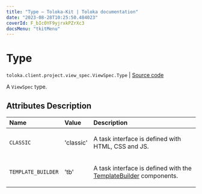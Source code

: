 ```yaml
---
title: "Type — Toloka-Kit | Toloka documentation"
date: "2023-08-28T10:25:50.484023"
coverId: F_bIcOYF9yjrxkPZrXc3
docsMenu: "tkitMenu"
---
```


# Type

`toloka.client.project.view_spec.ViewSpec.Type` | [Source code](https://github.com/Toloka/toloka-kit/blob/v1.2.1/src/client/project/view_spec.py#L30)

A `ViewSpec` type.

## Attributes Description

| Name | Value | Description |
| :------| :-----------| :----------| 
`CLASSIC`|'classic'|<p>A task interface is defined with HTML, CSS and JS.</p>
`TEMPLATE_BUILDER`|'tb'|<p>A task interface is defined with the [TemplateBuilder](/docs/toloka-kit/reference/toloka.client.project.template_builder.TemplateBuilder) components.</p>